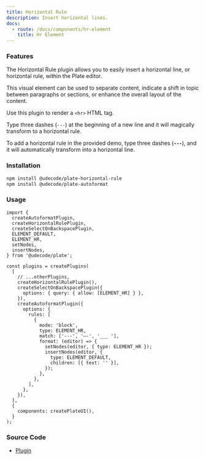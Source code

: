 ```yaml
---
title: Horizontal Rule
description: Insert horizontal lines.
docs:
  - route: /docs/components/hr-element
    title: Hr Element
---
```


<ComponentPreview name="playground-demo" id="hr" />

### Features

The Horizontal Rule plugin allows you to easily insert a horizontal line, or horizontal rule, within the Plate editor.

This visual element can be used to separate content, indicate a shift in topic between paragraphs or sections, or enhance the overall layout of the content.

Use this plugin to render a `<hr>` HTML tag.

Type three dashes (`---`) at the beginning of a new line and it will magically transform to a horizontal rule.

[//]: # 'Type three dashes (`---`) or three underscores and a space (`___ `) at the beginning of a new line and it will magically transform to a horizontal rule.'

To add a horizontal rule in the provided demo, type three dashes (**`---`**), and it will automatically transform into a horizontal line.

[//]: # 'To add a horizontal rule in the provided demo, type three dashes (**`---`**) or three underscores followed by a space (**`___`** ) at the beginning of a new line, and it will automatically transform into a horizontal line.'

### Installation

```bash
npm install @udecode/plate-horizontal-rule
npm install @udecode/plate-autoformat
```

### Usage

```tsx
import {
  createAutoformatPlugin,
  createHorizontalRulePlugin,
  createSelectOnBackspacePlugin,
  ELEMENT_DEFAULT,
  ELEMENT_HR,
  setNodes,
  insertNodes,
} from '@udecode/plate';

const plugins = createPlugins(
  [
    // ...otherPlugins,
    createHorizontalRulePlugin(),
    createSelectOnBackspacePlugin({
      options: { query: { allow: [ELEMENT_HR] } },
    }),
    createAutoformatPlugin({
      options: {
        rules: [
          {
            mode: 'block',
            type: ELEMENT_HR,
            match: ['---', '—-', '___ '],
            format: (editor) => {
              setNodes(editor, { type: ELEMENT_HR });
              insertNodes(editor, {
                type: ELEMENT_DEFAULT,
                children: [{ text: '' }],
              });
            },
          },
        ],
      },
    }),
  ],
  {
    components: createPlateUI(),
  }
);
```

### Source Code

- [Plugin](https://github.com/udecode/plate/blob/main/packages/nodes/horizontal-rule/src/createHorizontalRulePlugin.ts)
